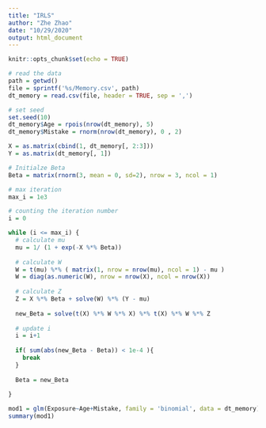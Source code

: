 ```yaml
---
title: "IRLS"
author: "Zhe Zhao"
date: "10/29/2020"
output: html_document
---
```


```r
knitr::opts_chunk$set(echo = TRUE)

# read the data
path = getwd()
file = sprintf('%s/Memory.csv', path)
dt_memory = read.csv(file, header = TRUE, sep = ',')
```

```r
# set seed
set.seed(10)
dt_memory$Age = rpois(nrow(dt_memory), 5)
dt_memory$Mistake = rnorm(nrow(dt_memory), 0 , 2)

X = as.matrix(cbind(1, dt_memory[, 2:3]))
Y = as.matrix(dt_memory[, 1])

# Initialze Beta
Beta = matrix(rnorm(3, mean = 0, sd=2), nrow = 3, ncol = 1)

# max iteration
max_i = 1e3

# counting the iteration number
i = 0

while (i <= max_i) {
  # calculate mu
  mu = 1/ (1 + exp(-X %*% Beta))
  
  # calculate W
  W = t(mu) %*% ( matrix(1, nrow = nrow(mu), ncol = 1) - mu )  
  W = diag(as.numeric(W), nrow = nrow(X), ncol = nrow(X))
  
  # calculate Z
  Z = X %*% Beta + solve(W) %*% (Y - mu)
  
  new_Beta = solve(t(X) %*% W %*% X) %*% t(X) %*% W %*% Z
  
  # update i
  i = i+1
  
  if( sum(abs(new_Beta - Beta)) < 1e-4 ){
    break
  }
  
  Beta = new_Beta
  
}

```

```r
mod1 = glm(Exposure~Age+Mistake, family = 'binomial', data = dt_memory)
summary(mod1)
```

